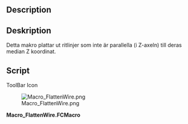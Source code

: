 <languages/>

{{Macro/sv
|Name=FlattenWire
|Translate=FlattenWire
|Icon=Macro_FlattenWire.png
|Description=Detta makro flattar utkaststrådar som inte är planerade till sin median Z-koordinat
|Author=Yorik
|Version=1.0
|Date=2011-08-01
|FCVersion=All
|Download=[https://www.freecad.org/wiki/images/2/2f/Macro_FlattenWire.png ToolBar Icon]
}}

<div lang="en" dir="ltr" class="mw-content-ltr">
==Description==
</div>

<div class="mw-translate-fuzzy">
==Deskription==
Detta makro plattar ut ritlinjer som inte är parallella (i Z-axeln) till deras median Z koordinat.
</div>

==Script==

<div lang="en" dir="ltr" class="mw-content-ltr">
ToolBar Icon
</div>
[[Image:Macro_FlattenWire.png]]

'''Macro_FlattenWire.FCMacro'''

{{MacroCode|code=
import FreeCAD
obj = FreeCAD.ActiveDocument.ActiveObject
z = 0
for p in obj.Points: z += p.z
z = z/len(obj.Points)
newpoints = []
for p in obj.Points: newpoints.append(FreeCAD.Vector(p.x, p.y, z))
obj.Points = newpoints
}}
